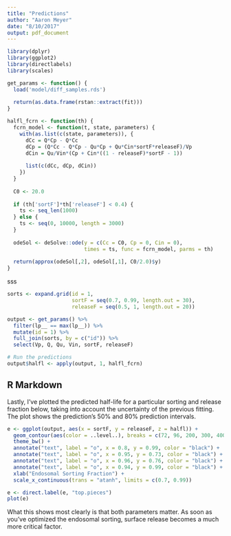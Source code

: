 ```yaml
---
title: "Predictions"
author: "Aaron Meyer"
date: "8/10/2017"
output: pdf_document
---
```


```r
library(dplyr)
library(ggplot2)
library(directlabels)
library(scales)

get_params <- function() {
  load('model/diff_samples.rds')
  
  return(as.data.frame(rstan::extract(fit)))
}

halfl_fcrn <- function(th) {
  fcrn_model <- function(t, state, parameters) {
    with(as.list(c(state, parameters)), {
      dCc = Q*Cp - Q*Cc
      dCp = (Q*Cc - Q*Cp - Qu*Cp + Qu*Cin*sortF*releaseF)/Vp
      dCin = Qu/Vin*(Cp + Cin*((1 - releaseF)*sortF - 1))
      
      list(c(dCc, dCp, dCin))
    })
  }
  
  C0 <- 20.0
  
  if (th['sortF']*th['releaseF'] < 0.4) {
    ts <- seq_len(1000)
  } else {
    ts <- seq(0, 10000, length = 3000)
  }
  
  odeSol <- deSolve::ode(y = c(Cc = C0, Cp = 0, Cin = 0),
                         times = ts, func = fcrn_model, parms = th)
  
  return(approx(odeSol[,2], odeSol[,1], C0/2.0)$y)
}
```


sss


```r
sorts <- expand.grid(id = 1,
                     sortF = seq(0.7, 0.99, length.out = 30),
                     releaseF = seq(0.5, 1, length.out = 20))

output <- get_params() %>%
  filter(lp__ == max(lp__)) %>%
  mutate(id = 1) %>%
  full_join(sorts, by = c("id")) %>%
  select(Vp, Q, Qu, Vin, sortF, releaseF)

# Run the predictions
output$halfl <- apply(output, 1, halfl_fcrn)
```

## R Markdown

Lastly, I've plotted the predicted half-life for a particular sorting and release fraction below, taking into account the uncertainty of the previous fitting. The plot shows the prediction's 50% and 80% prediction intervals.

```r
e <- ggplot(output, aes(x = sortF, y = releaseF, z = halfl)) + 
  geom_contour(aes(color = ..level..), breaks = c(72, 96, 200, 300, 400, 600, 1200)) +
  theme_bw() + 
  annotate("text", label = "o", x = 0.8, y = 0.99, color = "black") +
  annotate("text", label = "o", x = 0.95, y = 0.73, color = "black") +
  annotate("text", label = "o", x = 0.96, y = 0.76, color = "black") +
  annotate("text", label = "o", x = 0.94, y = 0.99, color = "black") +
  xlab("Endosomal Sorting Fraction") +
  scale_x_continuous(trans = "atanh", limits = c(0.7, 0.99))

e <- direct.label(e, "top.pieces")
plot(e)
```

What this shows most clearly is that both parameters matter. As soon as you've optimized the endosomal sorting, surface release becomes a much more critical factor.

